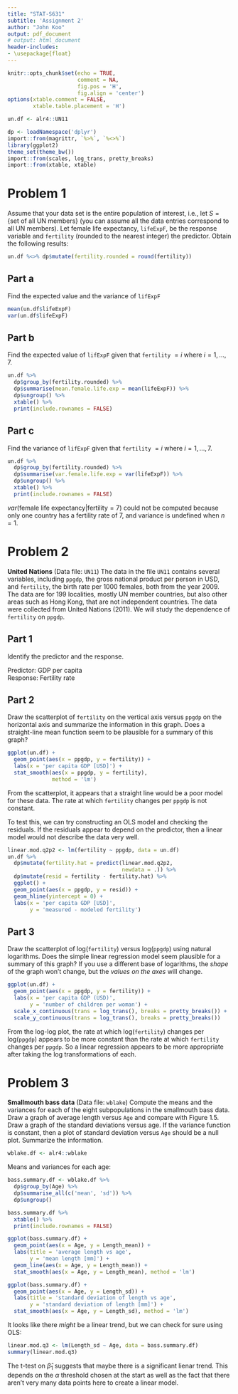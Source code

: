 ```yaml
---
title: "STAT-S631"
subtitle: 'Assignment 2'
author: "John Koo"
output: pdf_document
# output: html_document
header-includes:
- \usepackage{float}
---
```


```r
knitr::opts_chunk$set(echo = TRUE, 
                      comment = NA, 
                      fig.pos = 'H', 
                      fig.align = 'center')
options(xtable.comment = FALSE, 
        xtable.table.placement = 'H')
```

```r
un.df <- alr4::UN11
```

```r
dp <- loadNamespace('dplyr')
import::from(magrittr, `%>%`, `%<>%`)
library(ggplot2)
theme_set(theme_bw())
import::from(scales, log_trans, pretty_breaks)
import::from(xtable, xtable)
```

# Problem 1

Assume that your data set is the entire population of interest, i.e., let 
$S = \{\text{set of all UN members}\}$ (you can assume all the data entries 
correspond to all UN members). Let female life expectancy, `lifeExpF`, be the
response variable and `fertility` (rounded to the nearest integer) the
predictor. Obtain the following results:

```r
un.df %<>% dp$mutate(fertility.rounded = round(fertility))
```

## Part a

Find the expected value and the variance of `lifExpF`

```r
mean(un.df$lifeExpF)
var(un.df$lifeExpF)
```

## Part b

Find the expected value of `lifExpF` given that `fertility ` $=i$ where 
$i= 1, . . . ,7$.

```r
un.df %>% 
  dp$group_by(fertility.rounded) %>% 
  dp$summarise(mean.female.life.exp = mean(lifeExpF)) %>% 
  dp$ungroup() %>% 
  xtable() %>% 
  print(include.rownames = FALSE)
```

## Part c

Find the variance of `lifExpF` given that `fertility` $= i$ where 
$i= 1, . . . ,7$.

```r
un.df %>% 
  dp$group_by(fertility.rounded) %>% 
  dp$summarise(var.female.life.exp = var(lifeExpF)) %>% 
  dp$ungroup() %>% 
  xtable() %>% 
  print(include.rownames = FALSE)
```

$var(\text{female life expectancy} | \text{fertility} = 7)$ could not be 
computed because only one country has a fertility rate of 7, and variance is 
undefined when $n = 1$.

# Problem 2

**United Nations** (Data file: `UN11`) The data in the file `UN11` contains 
several variables, including `ppgdp`, the gross national product per person in 
USD, and `fertility`, the birth rate per 1000 females, both from the year 2009. 
The data are for 199 localities, mostly UN member countries, but also other 
areas such as Hong Kong, that are not independent countries. The data were 
collected from United Nations (2011). We will study the dependence of 
`fertility` on `ppgdp`.

## Part 1

Identify the predictor and the response. 

Predictor: GDP per capita  
Response: Fertility rate

## Part 2

Draw the scatterplot of `fertility` on the vertical axis versus `ppgdp` on the
horizontal axis and summarize the information in this graph. Does a
straight-line mean function seem to be plausible for a summary of this graph?

```r
ggplot(un.df) + 
  geom_point(aes(x = ppgdp, y = fertility)) + 
  labs(x = 'per capita GDP [USD]') + 
  stat_smooth(aes(x = ppgdp, y = fertility), 
              method = 'lm')
```

From the scatterplot, it appears that a straight line would be a poor model for
these data. The rate at which `fertility` changes per `ppgdp` is not constant. 

To test this, we can try constructing an OLS model and checking the residuals. 
If the residuals appear to depend on the predictor, then a linear model would 
not describe the data very well.

```r
linear.mod.q2p2 <- lm(fertility ~ ppgdp, data = un.df)
un.df %>% 
  dp$mutate(fertility.hat = predict(linear.mod.q2p2, 
                                    newdata = .)) %>% 
  dp$mutate(resid = fertility - fertility.hat) %>% 
  ggplot() + 
  geom_point(aes(x = ppgdp, y = resid)) + 
  geom_hline(yintercept = 0) + 
  labs(x = 'per capita GDP [USD]', 
       y = 'measured - modeled fertility')
```

## Part 3

Draw the scatterplot of log(`fertility`) versus log(`ppgdp`) using natural
logarithms. Does the simple linear regression model seem plausible for a summary 
of this graph? If you use a different base of logarithms, the *shape* of the 
graph won't change, but the *values on the axes* will change.

```r
ggplot(un.df) + 
  geom_point(aes(x = ppgdp, y = fertility)) + 
  labs(x = 'per capita GDP (USD)', 
       y = 'number of children per woman') + 
  scale_x_continuous(trans = log_trans(), breaks = pretty_breaks()) + 
  scale_y_continuous(trans = log_trans(), breaks = pretty_breaks())
```

From the log-log plot, the rate at which log(`fertility`) changes per 
log(`ppgdp`) appears to be more constant than the rate at which `fertility` 
changes per `ppgdp`. So a linear regression appears to be more appropriate after
taking the log transformations of each. 

# Problem 3

**Smallmouth bass data** (Data file: `wblake`) Compute the means and the
variances for each of the eight subpopulations in the smallmouth bass data. Draw
a graph of average length versus `Age` and compare with Figure 1.5. Draw a graph
of the standard deviations versus age. If the variance function is constant,
then a plot of standard deviation versus `Age` should be a null plot. Summarize
the information. 

```r
wblake.df <- alr4::wblake
```

Means and variances for each age:
```r
bass.summary.df <- wblake.df %>% 
  dp$group_by(Age) %>% 
  dp$summarise_all(c('mean', 'sd')) %>% 
  dp$ungroup()

bass.summary.df %>% 
  xtable() %>% 
  print(include.rownames = FALSE)

ggplot(bass.summary.df) + 
  geom_point(aes(x = Age, y = Length_mean)) + 
  labs(title = 'average length vs age', 
       y = 'mean length [mm]') + 
  geom_line(aes(x = Age, y = Length_mean)) + 
  stat_smooth(aes(x = Age, y = Length_mean), method = 'lm')

ggplot(bass.summary.df) + 
  geom_point(aes(x = Age, y = Length_sd)) + 
  labs(title = 'standard deviation of length vs age', 
       y = 'standard deviation of length [mm]') + 
  stat_smooth(aes(x = Age, y = Length_sd), method = 'lm')
```

It looks like there *might* be a linear trend, but we can check for sure using 
OLS:

```r
linear.mod.q3 <- lm(Length_sd ~ Age, data = bass.summary.df)
summary(linear.mod.q3)
```

The t-test on $\hat{\beta}_1$ suggests that maybe there is a significant lienar 
trend. This depends on the $\alpha$ threshold chosen at the start as well as 
the fact that there aren't very many data points here to create a linear model. 